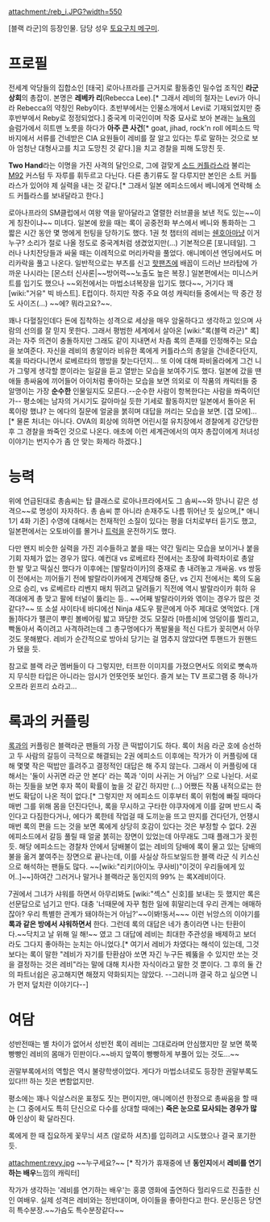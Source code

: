 attachment:/reb_i.JPG?width=550

[블랙 라군]의 등장인물. 담당 성우 [[토요구치 메구미]].

= 프로필 =
전세계 악당들의 집합소인 [태국] 로아나프라를 근거지로 활동중인  밀수업 조직인 '''라군 상회'''의 총잡이. 본명은 '''레베카 리'''(Rebecca Lee).[* 그래서 레비의 철자는 Levi가 아니라 Rebecca의 약칭인 Reby이다. 초반부에서는 인물소개에서 Levi로 기재되었지만 중후반부에서 Reby로 정정되었다.] 중국계 미국인이며 작중 묘사로 보아 본래는 [[뉴욕]]의 슬럼가에서 히트맨 노릇을 하다가 '''아주 큰 사건'''[* goat, jihad, rock'n roll 에피소드 막바지에서 서류를 건네받은 CIA 요원들이 레비를 잘 알고 있다는 투로 말하는 것으로 보아 엄청난 대형사고를 치고 도망친 것 같다.]을 치고 경찰을 피해 도망친 듯. 

'''Two Hand'''라는 이명을 가진 사격의 달인으로, 그에 걸맞게 [[소드 커틀라스]]라 불리는 [[M92]] 커스텀 두 자루를 휘두르고 다닌다. 다른 총기류도 잘 다루지만 본인은 소트 커틀라스가 있어야 제 실력을 내는 것 같다.[* 그래서 일본 에피소드에서 베니에게 연락해 소드 커틀라스를 보내달라고 한다.]

로아나프라의 SM클럽에서 여왕 역을 맡아달라고 열렬한 러브콜을 보낸 적도 있는~~이게 칭찬이냐~~ 미녀다. 일본에 왔을 때는 록이 공중전화 부스에서 베니와 통화하는 그 짧은 시간 동안 몇 명에게 헌팅을 당하기도 했다. 1권 첫 챕터의 레비는 [[쉔호아]]마냥 이거 누구? 소리가 절로 나올 정도로 중국계처럼 생겼었지만(...)
기본적으론 [포니테일]. 그러나 나치잔당들과 싸울 때는 이례적으로 머리카락을 풀었다. 애니메이션 엔딩에서도 머리카락을 풀고 나온다. 일반적으로는 부츠를 신고 [[핫팬츠]]에 배꼽이 드러난 브라탑에 가까운 나시라는 [몬스터 신사론|~~방어력~~노출도 높은 복장.] 일본편에서는 미니스커트를 입기도 했으나 ~~외전에서는 마법소녀복장을 입기도 했다~~, 거기다 꽤 [wiki:"거유" 빅 바스트]. E컵이다. 하지만 작중 주요 여성 캐릭터들 중에서는 딱 중간 정도 사이즈(…) ~~에? 뭐라고요?~~.

꽤나 다혈질인데다 돈에 집착하는 성격으로 세상을 매우 암울하다고 생각하고 있으며 사람의 선의를 잘 믿지 못한다. 그래서 평범한 세계에서 살아온 [wiki:"록(블랙 라군)" 록]과는 자주 의견이 충돌하지만 그래도 같이 지내면서 차츰 록의 존재를 인정해주는 모습을 보여준다. 자신을 레비의 총알이라 비유한 록에게 커틀라스의 총알을 건네준다던지, 록을 따라다니면서 로베르타의 행방을 찾는다던지... 또 이에 대해 파비올라에게 그건 니가 그렇게 생각할 뿐이라는 일갈을 듣고 열받는 모습을 보여주기도 했다.
일본에 갔을 땐 애들 총싸움에 끼어들어 아이처럼 좋아하는 모습을 보면 의외로 이 작품의 캐릭터들 중 알맹이는 가장 '''순수한''' 인물일지도 모른다.--순수한 사람이 항복한다는 사람을 쏴죽이던가-- 평소에는 남자의 거시기도 갈아마실 듯한 기세로 활동하지만 일본에서 돌아온 뒤 록이랑 했냐? 는 에다의 질문에 얼굴을 붉히며 대답을 꺼리는 모습을 보면. [갭 모에]...[* 물론 처녀는 아니다. OVA의 회상에 의하면 어린시절 유치장에서 경찰에게 강간당한 후 그 경찰을 쏴죽인 것으로 나온다. 애초에 이런 세계관에서의 여자 총잡이에게 처녀성 이야기는 번지수가 좀 안 맞는 화제라 하겠다.]

= 능력 =
위에 언급된대로 총솜씨는 탑 클래스로 로아나프라에서도 그 솜씨~~와 망나니 같은 성격으~~로 명성이 자자하다. 총 솜씨 뿐 아니라 손재주도 나름 뛰어난 듯 싶으며,[* 애니 1기 4화 기준] 수영에 대해서는 천재적인 소질이 있다는 평을 더치로부터 듣기도 했고, 일본편에서는 오토바이를 몰거나 [[트럭]]을 운전하기도 했다.

다만 왠지 비슷한 실력을 가진 괴수들하고 붙을 때는 약간 밀리는 모습을 보이거나 붙을 기회 자체가 없는 경우가 많다. 예컨대 vs 로베르타 전에서는 초장에 화력차이로 총알 한 발 맞고 떡실신 했다가 이후에는 [발랄라이카]의 중재로 총 내려놓고 개싸움. vs 쌍둥이 전에서는 끼어들기 전에 발랄라이카에게 견제당해 중단, vs 긴지 전에서는 록의 도움으로 승리, vs 로베르타 리벤지 매치 뛰려고 달려들기 직전에 역시 발랄라이카 휘하 유격대에게 총 맞고 팔에 터널이 뚫리는 등.. ~~어째 발랄라이카와 엮이는 경우가 많은 것 같다?~~ 또 소설 샤이타네 바디에선 Ninja 섀도우 팔콘에게 아주 제대로 엿먹었다. [개돌]하다가 팰콘이 뿌린 볼베어링 밟고 꽈당한 것도 모잘라 [마름쇠]에 엉덩이를 찔리고, 빡돌아서 죽이려고 사격하려는데 그 총구멍에다가 폭발물을 적신 다트가 꽂히면서 아무 것도 못해봤다. 레비가 순간적으로 방아쇠 당기는 걸 멈추지 않았다면 투핸드가 원핸드가 됐을 듯.

참고로 블랙 라군 멤버들이 다 그렇지만, 터프한 이미지를 가졌으면서도 의외로 뼛속까지 무식한 타입은 아니라는 암시가 언뜻언뜻 보인다. 즐겨 보는 TV 프로그램 중 하나가 오프라 윈프리 쇼라고...

= 록과의 커플링 =
[[록]]과의 커플링은 블랙라군 팬들의 가장 큰 떡밥이기도 하다. 록이 처음 라군 호에 승선하고 두 사람의 갈등이 극적으로 해결되는 2권 에피소드 이후에는 작가가 이 커플링에 대해 몇몇 작은 떡밥만 흘려주고 결정적인 대답은 해 주지 않는다. 그래서 이 커플링에 대해서는 '둘이 사귀면 라군 안 본다' 라는 쪽과 '이미 사귀는 거 아님?' 으로 나뉜다. 서로 하는 짓들을 보면 후자 쪽이 확률이 높을 것 같긴 하지만 (...) 어쨌든 작품 내적으로는 한 번도 확답이 나온 적이 없다.[* 그렇지만 저 에피소드 이후부터 록이 위험에 빠질 때마다 매번 그를 위해 몸을 던진다던나, 록을 무시하고 구타한 야쿠자에게 이를 갈며 반드시 죽인다고 다짐한다거나, 에다가 록한테 작업걸 때 도끼눈을 뜨고 딴지를 건다던가, 언쟁시 매번 록의 편을 드는 것을 보면 록에게 상당히 호감이 있다는 것은 부정할 수 없다. 2권 에피소드에서 갈등 풀릴 때 얼굴 붉히는 장면이 있었는데 아무래도 그때 플래그가 꽂힌 듯. 해당 에피소드는 경찰차 안에서 담배불이 없는 레비의 담배에 록이 물고 있는 담배의 불을 옮겨 붙여주는 장면으로 끝나는데, 이를 사실상 하드보일드한 블랙 라군 식 키스신으로 해석하는 팬들도 많다.  ~~[wiki:"리키(아이노 쿠사비)"이것이 우리들에게 있어..]~~]하여간 그러거나 말거나 블랙라군 동인지의 99% 는 록X레비이다.

7권에서 그녀가 샤워를 하면서 아무리봐도 [wiki:"섹스" 신호]를 보내는 듯 했지만 록은 선문답으로 넘기고 만다. 대충 '너때문에 자꾸 험한 일에 휘말리는데 우리 관계는 애매하잖아? 우리 특별한 관계가 돼야하는거 아님?'~~이봐!동서~~~ 이런 뉘앙스의 이야기를 '''록과 같은 방에서 샤워하면서''' 한다. 그런데 록의 대답은 네가 총이라면 나는 탄환이다.~~닥치고 날 위해 일 해!~~ 였고 그 대답에 레비는 최대한 주관성을 배제하고 보더라도 그다지 좋아하는 눈치는 아니었다.[* 여기서 레비가 차였다는 해석이 있는데, 그것보다는 록이 말한 "레비가 자기를 탄환삼아 쏘면 자긴 누구든 꿰뚫을 수 있지만 쏘는 것을 결정하는 것은 레비"라는 말에 대해 치사한 자식이라고 말한 것 뿐이다. 그 후의 둘 간의 파트너쉽은 공고해지면 해졌지 약화되지는 않았다. --그러니까 결국 하고 싶으면 니가 먼저 덮치란 이야기다--]

= 여담 =
성반전때는 별 차이가 없어서 성반전 록이 레비는 그대로라며 안심했지만 잘 보면 쭉쭉빵빵인 레비의 몸매가 민판이다.~~바지 앞쪽이 빵빵하게 부풀어 있는 것도...~~

권말부록에서의 역할은 역시 불량학생이었다. 게다가 마법소녀로도 등장한 권말부록도 있다!!! 하는 짓은 변함없지만.

평소에는 꽤나 익살스러운 표정도 짓는 편이지만, 애니메이션 한정으로 총싸움을 할 때는 (그 중에서도 특히 단신으로 다수를 상대할 때에는) '''죽은 눈으로 묘사되는 경우가 많아''' 인상이 확 달라진다.

록에게 한 때 집요하게 꽃무늬 셔츠 (알로하 셔츠)를 입히려고 시도했으나 결국 포기한 듯.

attachment:revy.jpg
~~누구세요?~~ [* 작가가 휴재중에 낸 '''동인지'''에서 '''레비를 연기하는 배우'''느낌의 캐릭터]

작가가 생각하는 '레비를 연기하는 배우'는 홍콩 영화에 출연하다 헐리우드로 진출한 신인 여배우. 실제 성격은 레비와는 정반대이며, 아이들을 좋아한다고 한다. 문신등은 당연히 특수분장.~~가슴도 특수분장같다~~

